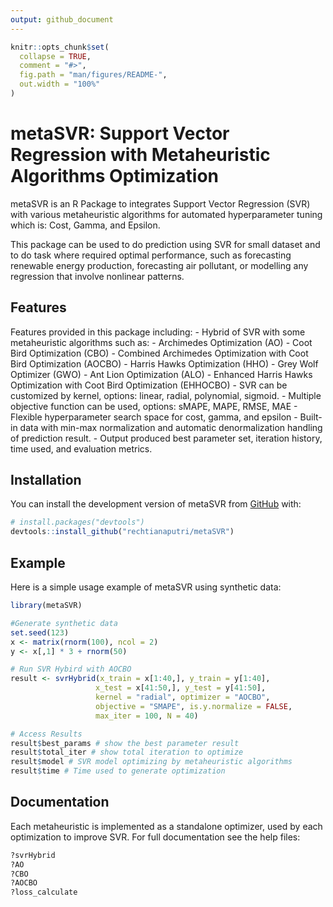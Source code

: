 ```yaml
---
output: github_document
---
```


<!-- README.md is generated from README.Rmd. Please edit that file -->

```r
knitr::opts_chunk$set(
  collapse = TRUE,
  comment = "#>",
  fig.path = "man/figures/README-",
  out.width = "100%"
)
```

# metaSVR: Support Vector Regression with Metaheuristic Algorithms Optimization

<!-- badges: start -->
<!-- badges: end -->

metaSVR is an R Package to integrates Support Vector Regression (SVR) with various metaheuristic algorithms for automated hyperparameter tuning which is: Cost, Gamma, and Epsilon.

This package can be used to do prediction using SVR for small dataset and to do task where required optimal performance, such as forecasting renewable energy production, forecasting air pollutant, or modelling any regression that involve nonlinear patterns.    

## Features

Features provided in this package including:
  - Hybrid of SVR with some metaheuristic algorithms such as:
    - Archimedes Optimization (AO)
    - Coot Bird Optimization (CBO)
    - Combined Archimedes Optimization with Coot Bird Optimization (AOCBO)
    - Harris Hawks Optimization (HHO)
    - Grey Wolf Optimizer (GWO)
    - Ant Lion Optimization (ALO)
    - Enhanced Harris Hawks Optimization with Coot Bird Optimization (EHHOCBO)
  - SVR can be customized by kernel, options: linear, radial, polynomial, sigmoid.
  - Multiple objective function can be used, options: sMAPE, MAPE, RMSE, MAE
  - Flexible hyperparameter search space for cost, gamma, and epsilon
  - Built-in data with min-max normalization and automatic denormalization handling of prediction result.
  - Output produced best parameter set, iteration history, time used, and evaluation metrics. 

## Installation

You can install the development version of metaSVR from [GitHub](https://github.com/) with:

``` r
# install.packages("devtools")
devtools::install_github("rechtianaputri/metaSVR")
```

## Example

Here is a simple usage example of metaSVR using synthetic data:

```r
library(metaSVR)

#Generate synthetic data
set.seed(123)
x <- matrix(rnorm(100), ncol = 2)
y <- x[,1] * 3 + rnorm(50)

# Run SVR Hybird with AOCBO
result <- svrHybrid(x_train = x[1:40,], y_train = y[1:40],
                   x_test = x[41:50,], y_test = y[41:50],
                   kernel = "radial", optimizer = "AOCBO",
                   objective = "SMAPE", is.y.normalize = FALSE,
                   max_iter = 100, N = 40)

# Access Results
result$best_params # show the best parameter result
result$total_iter # show total iteration to optimize
result$model # SVR model optimizing by metaheuristic algorithms
result$time # Time used to generate optimization
```

## Documentation

Each metaheuristic is implemented as a standalone optimizer, used by each optimization to improve SVR. For full documentation see the help files:
```r
?svrHybrid
?AO
?CBO
?AOCBO
?loss_calculate
```

